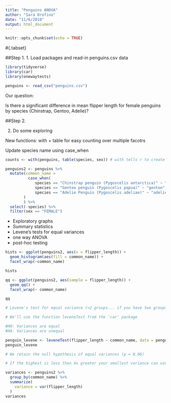 ```yaml
---
title: "Penguins ANOVA"
author: "Sara Orofino"
date: "11/6/2018"
output: html_document
---
```


```r
knitr::opts_chunk$set(echo = TRUE)
```
#{.tabset}

##Step 1.
1. Load packages and read-in penguins.csv data

```r
library(tidyverse)
library(car)
library(onewaytests)

penguins <- read_csv("penguins.csv")
```

Our question:  
  
Is there a significant difference in mean flipper length for female penguins by species (Chinstrap, Gentoo, Adelie)?  

##Step 2. 

2. Do some exploring  

New functions: with + table for easy counting over multiple facotrs  

Update species name using case_when  

```r

counts <- with(penguins, table(species, sex)) # with tells r to create something with something else, table counts number of penguins by species column and sex  

penguins2 <- penguins %>% 
  mutate(common_name = 
          case_when(
             species == "Chinstrap penguin (Pygoscelis antarctica)" ~ "chinstrap",
             species == "Gentoo penguin (Pygoscelis papua)" ~ "gentoo",
             species == "Adelie Penguin (Pygoscelis adeliae)" ~ "adelie"
        )
        ) %>% 
  select(-species) %>% 
  filter(sex == "FEMALE")


```

- Exploratory graphs  
- Summary statistics  
- Levene's tests for equal variances  
- one way ANOVA  
- post-hoc testing  

```r

hists <- ggplot(penguins2, aes(x = flipper_length)) +
  geom_histogram(aes(fill = common_name)) +
  facet_wrap(~common_name)

hists

qq <- ggplot(penguins2, aes(sample = flipper_length)) +
  geom_qq() +
  facet_wrap(~ common_name)

qq

# Levene's test for equal variance (>2 groups... if you have two groups, use the F-test for equal variance)

# We'll use the function leveneTest from the 'car' package

#H0: Variances are equal
#HA: Variances are unequal

penguin_levene <- leveneTest(flipper_length ~ common_name, data = penguins2)
penguin_levene

# We retain the null hypothesis of equal variances (p = 0.06)

# If the highest is less than 4x greater your smallest variance can use an ANOVA. Make a real quick summary table to compare the differences in variances of flipper length by common name. 

variances <- penguins2 %>% 
  group_by(common_name) %>% 
  summarize(
    variance = var(flipper_length)
  )
variances
```



